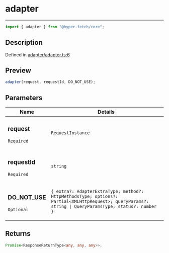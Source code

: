 # adapter

<div class="api-docs__separator" data-reactroot="">

---

</div><div class="api-docs__import" data-reactroot="">

```ts
import { adapter } from "@hyper-fetch/core";
```

</div><div class="api-docs__section">

## Description

</div><div class="api-docs__description"><span class="api-docs__do-not-parse">

</span></div><p class="api-docs__definition">

Defined in
[adapter/adapter.ts:6](https://github.com/BetterTyped/hyper-fetch/blob/c3e2c45/packages/core/src/adapter/adapter.ts#L6)

</p><div class="api-docs__section">

## Preview

</div><div class="api-docs__preview fn">

```ts
adapter(request, requestId, DO_NOT_USE);
```

</div><div class="api-docs__section">

## Parameters

</div>
<div class="api-docs__parameters">
<table>
<thead><tr><th>Name</th><th>Details</th></tr></thead>
<tbody><tr param-data="request"><td class="api-docs__param-name required">

### request

`Required`

</td><td class="api-docs__param-type">

`RequestInstance`

</td></tr><tr param-data="requestId"><td class="api-docs__param-name required">

### requestId

`Required`

</td><td class="api-docs__param-type">

`string`

</td></tr><tr param-data="DO_NOT_USE"><td class="api-docs__param-name optional">

### DO_NOT_USE

`Optional`

</td><td class="api-docs__param-type">

`{ extra?: AdapterExtraType; method?: HttpMethodsType; options?: Partial<XMLHttpRequest>; queryParams?: string | QueryParamsType; status?: number }`

</td></tr></tbody></table></div><div class="api-docs__section">

## Returns

</div><div class="api-docs__returns">

```ts
Promise<ResponseReturnType<any, any, any>>;
```

</div>
